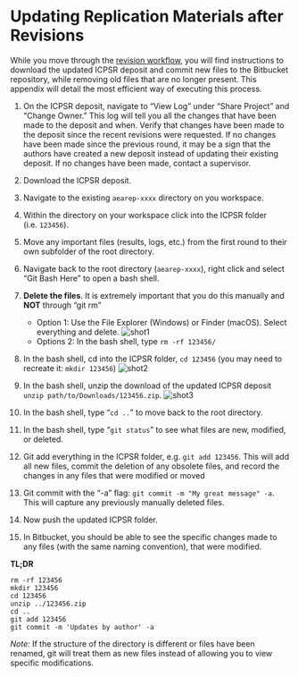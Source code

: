 # Updating Replication Materials after Revisions

While you move through the [revision workflow](/replicability-training-curriculum/aea-revision-reports-after-author-resubmission.html), you will find instructions  to download the updated ICPSR deposit and commit new files to the Bitbucket repository, while removing old files that are no longer present. This appendix will detail the most efficient way of executing this process.

1. On the ICPSR deposit, navigate to "View Log" under "Share Project" and "Change Owner." This log will tell you all the changes that have been made to the deposit and when. Verify that changes have been made to the deposit since the recent revisions were requested. If no changes have been made since the previous round, it may be a sign that the authors have created a new deposit instead of updating their existing deposit. If no changes have been made, contact a supervisor.  
2. Download the ICPSR deposit.
3. Navigate to the existing `aearep-xxxx` directory on you workspace.
4. Within the directory on your workspace click into the ICPSR folder (i.e. `123456`).
5. Move any important files (results, logs, etc.) from the first round to their own subfolder of the root directory.
6. Navigate back to the root directory (`aearep-xxxx`), right click and select "Git Bash Here" to open a bash shell.
7. **Delete the files**. It is extremely important that you do this manually and **NOT** through "git rm"
   - Option 1: Use the File Explorer (Windows) or Finder (macOS). Select everything and delete. 
    ![shot1](images/Update_Materials_1.png)
   - Options 2: In the bash shell, type `rm -rf 123456/`
8. In the bash shell, cd into the ICPSR folder, `cd 123456` (you may need to recreate it: `mkdir 123456`)
    ![shot2](images/Update_Materials_2.png)

9. In the bash shell, unzip the download of the updated ICPSR deposit `unzip path/to/Downloads/123456.zip`.
    ![shot3](images/Update_Materials_3.png)

10. In the bash shell, type "`cd ..`" to move back to the root directory.
11. In the bash shell, type "`git status`" to see what files are new, modified, or deleted.
12. Git add everything in the ICPSR folder, e.g. `git add 123456`. This will add all new files, commit the deletion of any obsolete files, and record the changes in any files that were modified or moved
13. Git commit with the "-a" flag: `git commit -m "My great message" -a`. This will capture any previously manually deleted files.
14. Now push the updated ICPSR folder.
15. In Bitbucket, you should be able to see the specific changes made to any files (with the same naming convention), that were modified.

**TL;DR**
```
rm -rf 123456
mkdir 123456
cd 123456
unzip ../123456.zip 
cd ..
git add 123456
git commit -m 'Updates by author' -a
```

*Note:* If the structure of the directory is different or files have been renamed, git will treat them as new files instead of allowing you to view specific modifications.
